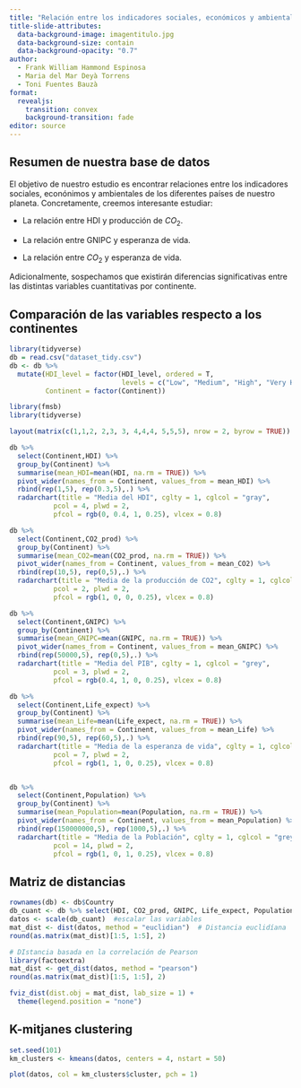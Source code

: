 ---
title: "Relación entre los indicadores sociales, económicos y ambientales alrededor del mundo"
title-slide-attributes:
  data-background-image: imagentitulo.jpg
  data-background-size: contain
  data-background-opacity: "0.7"
author:
  - Frank William Hammond Espinosa
  - Maria del Mar Deyà Torrens
  - Toni Fuentes Bauzà
format: 
  revealjs:
    transition: convex
    background-transition: fade
editor: source
---

## Resumen de nuestra base de datos

El objetivo de nuestro estudio es encontrar relaciones entre los indicadores sociales, econónimos y ambientales de los diferentes países de nuestro planeta. Concretamente, creemos interesante estudiar:

-   La relación entre HDI y producción de $CO_2$.

-   La relación entre GNIPC y esperanza de vida.

-   La relación entre $CO_2$ y esperanza de vida.

Adicionalmente, sospechamos que existirán diferencias significativas entre las distintas variables cuantitativas por continente.


## Comparación de las variables respecto a los continentes

```{r, echo = FALSE, results=FALSE}
library(tidyverse)
db = read.csv("dataset_tidy.csv") 
db <- db %>% 
  mutate(HDI_level = factor(HDI_level, ordered = T, 
                            levels = c("Low", "Medium", "High", "Very High")), 
         Continent = factor(Continent))
```

```{r, echo = FALSE}
library(fmsb)
library(tidyverse)

layout(matrix(c(1,1,2, 2,3, 3, 4,4,4, 5,5,5), nrow = 2, byrow = TRUE))

db %>% 
  select(Continent,HDI) %>% 
  group_by(Continent) %>% 
  summarise(mean_HDI=mean(HDI, na.rm = TRUE)) %>% 
  pivot_wider(names_from = Continent, values_from = mean_HDI) %>% 
  rbind(rep(1,5), rep(0.3,5),.) %>% 
  radarchart(title = "Media del HDI", cglty = 1, cglcol = "gray",
           pcol = 4, plwd = 2,
           pfcol = rgb(0, 0.4, 1, 0.25), vlcex = 0.8)

db %>% 
  select(Continent,CO2_prod) %>% 
  group_by(Continent) %>% 
  summarise(mean_CO2=mean(CO2_prod, na.rm = TRUE)) %>% 
  pivot_wider(names_from = Continent, values_from = mean_CO2) %>% 
  rbind(rep(10,5), rep(0,5),.) %>% 
  radarchart(title = "Media de la producción de CO2", cglty = 1, cglcol = "grey",
           pcol = 2, plwd = 2,
           pfcol = rgb(1, 0, 0, 0.25), vlcex = 0.8)

db %>% 
  select(Continent,GNIPC) %>% 
  group_by(Continent) %>% 
  summarise(mean_GNIPC=mean(GNIPC, na.rm = TRUE)) %>% 
  pivot_wider(names_from = Continent, values_from = mean_GNIPC) %>% 
  rbind(rep(50000,5), rep(0,5),.) %>% 
  radarchart(title = "Media del PIB", cglty = 1, cglcol = "grey",
           pcol = 3, plwd = 2,
           pfcol = rgb(0.4, 1, 0, 0.25), vlcex = 0.8)

db %>% 
  select(Continent,Life_expect) %>% 
  group_by(Continent) %>% 
  summarise(mean_Life=mean(Life_expect, na.rm = TRUE)) %>% 
  pivot_wider(names_from = Continent, values_from = mean_Life) %>% 
  rbind(rep(90,5), rep(60,5),.) %>% 
  radarchart(title = "Media de la esperanza de vida", cglty = 1, cglcol = "grey",
           pcol = 7, plwd = 2,
           pfcol = rgb(1, 1, 0, 0.25), vlcex = 0.8)


db %>% 
  select(Continent,Population) %>% 
  group_by(Continent) %>% 
  summarise(mean_Population=mean(Population, na.rm = TRUE)) %>% 
  pivot_wider(names_from = Continent, values_from = mean_Population) %>% 
  rbind(rep(150000000,5), rep(1000,5),.) %>% 
  radarchart(title = "Media de la Población", cglty = 1, cglcol = "grey",
           pcol = 14, plwd = 2,
           pfcol = rgb(1, 0, 1, 0.25), vlcex = 0.8)


```


## Matriz de distancias


```{r}
rownames(db) <- db$Country 
db_cuant <- db %>% select(HDI, CO2_prod, GNIPC, Life_expect, Population) %>% na.omit()
datos <- scale(db_cuant)  #escalar las variables
mat_dist <- dist(datos, method = "euclidian")  # Distancia euclidíana
round(as.matrix(mat_dist)[1:5, 1:5], 2)
```

```{r}
# DIstancia basada en la correlación de Pearson
library(factoextra)
mat_dist <- get_dist(datos, method = "pearson") 
round(as.matrix(mat_dist)[1:5, 1:5], 2)
```
```{r}
fviz_dist(dist.obj = mat_dist, lab_size = 1) +
  theme(legend.position = "none")
```

## K-mitjanes clustering

```{r}
set.seed(101)
km_clusters <- kmeans(datos, centers = 4, nstart = 50)

plot(datos, col = km_clusters$cluster, pch = 1)
```

